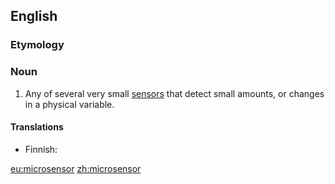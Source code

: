 ==English==

===Etymology===
{{prefix|micro|sensor}}

===Noun===
{{en-noun}}

# Any of several very small [[sensor]]s that detect small amounts, or changes in a physical variable.

====Translations====
{{trans-top|very small sensor}}
* Finnish: {{t|fi|mikroanturi}}
{{trans-mid}}
{{trans-bottom}}

[[eu:microsensor]]
[[zh:microsensor]]